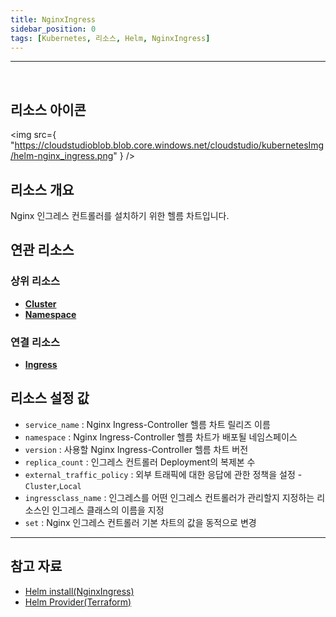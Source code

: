 ```yaml
---
title: NginxIngress
sidebar_position: 0
tags: [Kubernetes, 리소스, Helm, NginxIngress]
---
```



<hr />
<br />


## 리소스 아이콘

<img
    src={
        "https://cloudstudioblob.blob.core.windows.net/cloudstudio/kubernetesImg/helm-nginx_ingress.png"
    }
/>

## 리소스 개요

Nginx 인그레스 컨트롤러를 설치하기 위한 헬름 차트입니다.

## 연관 리소스

### 상위 리소스

-   [**Cluster**](https://docs.cstudio.app/docs/resource/kubernetes/Base/Cluster)
-   [**Namespace**](https://docs.cstudio.app/docs/resource/kubernetes/Core/Namespace)

### 연결 리소스

-   [**Ingress**](https://docs.cstudio.app/docs/resource/kubernetes/Networking/Ingress)


## 리소스 설정 값

-   `service_name` : Nginx Ingress-Controller 헬름 차트 릴리즈 이름
-   `namespace` : Nginx Ingress-Controller 헬름 차트가 배포될 네임스페이스
-   `version` : 사용할 Nginx Ingress-Controller 헬름 차트 버전
-   `replica_count` : 인그레스 컨트롤러 Deployment의 복제본 수
-   `external_traffic_policy` : 외부 트래픽에 대한 응답에 관한 정책을 설정 - `Cluster`,`Local`
-   `ingressclass_name` : 인그레스를 어떤 인그레스 컨트롤러가 관리할지 지정하는 리소스인 인그레스 클래스의 이름을 지정
-   `set` : Nginx 인그레스 컨트롤러 기본 차트의 값을 동적으로 변경


---

## 참고 자료

-   [Helm install(NginxIngress)](https://docs.nginx.com/nginx-ingress-controller/installation/installing-nic/installation-with-helm/)
-   [Helm Provider(Terraform)](https://registry.terraform.io/providers/hashicorp/helm/latest/docs)

